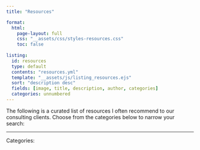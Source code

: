 ```yaml
---
title: "Resources"

format: 
  html:
    page-layout: full
    css: "__assets/css/styles-resources.css"
    toc: false
    
listing:
  id: resources 
  type: default
  contents: "resources.yml"
  template: "__assets/js/listing_resources.ejs"
  sort: "description desc"
  fields: [image, title, description, author, categories]
  categories: unnumbered
---
```


<!--#########################################################################-->

The following is a curated list of resources I often recommend to our consulting clients. Choose from the categories below to narrow your search:

---

Categories:

::: {#resources}
:::

<!--#########################################################################-->
